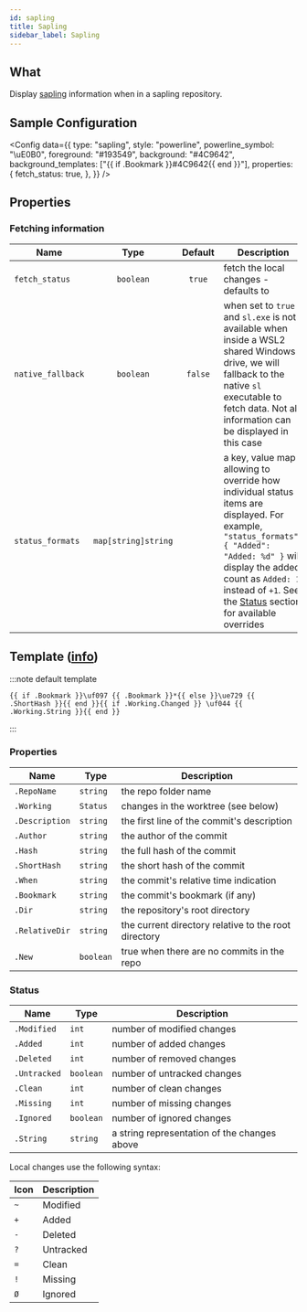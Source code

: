 ```yaml
---
id: sapling
title: Sapling
sidebar_label: Sapling
---
```


## What

Display [sapling][sapling] information when in a sapling repository.

## Sample Configuration


<Config
  data={{
    type: "sapling",
    style: "powerline",
    powerline_symbol: "\uE0B0",
    foreground: "#193549",
    background: "#4C9642",
    background_templates: ["{{ if .Bookmark }}#4C9642{{ end }}"],
    properties: {
      fetch_status: true,
    },
  }}
/>

## Properties

### Fetching information

| Name              |        Type         | Default | Description                                                                                                                                                                                                                                                      |
| ----------------- | :-----------------: | :-----: | ---------------------------------------------------------------------------------------------------------------------------------------------------------------------------------------------------------------------------------------------------------------- |
| `fetch_status`    |      `boolean`      | `true`  | fetch the local changes - defaults to                                                                                                                                                                                                                            |
| `native_fallback` |      `boolean`      | `false` | when set to `true` and `sl.exe` is not available when inside a WSL2 shared Windows drive, we will fallback to the native `sl` executable to fetch data. Not all information can be displayed in this case                                                        |
| `status_formats`  | `map[string]string` |         | a key, value map allowing to override how individual status items are displayed. For example, `"status_formats": { "Added": "Added: %d" }` will display the added count as `Added: 1` instead of `+1`. See the [Status](#status) section for available overrides |

## Template ([info][templates])

:::note default template

```template
{{ if .Bookmark }}\uf097 {{ .Bookmark }}*{{ else }}\ue729 {{ .ShortHash }}{{ end }}{{ if .Working.Changed }} \uf044 {{ .Working.String }}{{ end }}
```

:::

### Properties

| Name           | Type      | Description                                          |
| -------------- | --------- | ---------------------------------------------------- |
| `.RepoName`    | `string`  | the repo folder name                                 |
| `.Working`     | `Status`  | changes in the worktree (see below)                  |
| `.Description` | `string`  | the first line of the commit's description           |
| `.Author`      | `string`  | the author of the commit                             |
| `.Hash`        | `string`  | the full hash of the commit                          |
| `.ShortHash`   | `string`  | the short hash of the commit                         |
| `.When`        | `string`  | the commit's relative time indication                |
| `.Bookmark`    | `string`  | the commit's bookmark (if any)                       |
| `.Dir`         | `string`  | the repository's root directory                      |
| `.RelativeDir` | `string`  | the current directory relative to the root directory |
| `.New`         | `boolean` | true when there are no commits in the repo           |

### Status

| Name         | Type      | Description                                  |
| ------------ | --------- | -------------------------------------------- |
| `.Modified`  | `int`     | number of modified changes                   |
| `.Added`     | `int`     | number of added changes                      |
| `.Deleted`   | `int`     | number of removed changes                    |
| `.Untracked` | `boolean` | number of untracked changes                  |
| `.Clean`     | `int`     | number of clean changes                      |
| `.Missing`   | `int`     | number of missing changes                    |
| `.Ignored`   | `boolean` | number of ignored changes                    |
| `.String`    | `string`  | a string representation of the changes above |

Local changes use the following syntax:

| Icon | Description |
| ---- | ----------- |
| `~`  | Modified    |
| `+`  | Added       |
| `-`  | Deleted     |
| `?`  | Untracked   |
| `=`  | Clean       |
| `!`  | Missing     |
| `Ø`  | Ignored     |

[sapling]: https://sapling-scm.com/
[templates]: /docs/configuration/templates
